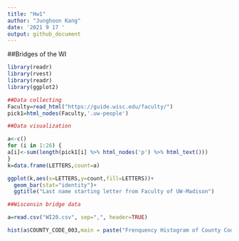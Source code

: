 ```yaml
---
title: "Hw1"
author: "Junghoon Kang"
date: '2021 9 17 '
output: github_document
---
```

##Bridges of the WI
```r
library(readr)
library(rvest)
library(readr)
library(ggplot2)

```

```R
##Data collecting
Faculty=read_html("https://guide.wisc.edu/faculty/")
pick1=html_nodes(Faculty,'.uw-people')

```


```r
##Data visualization

a<-c()
for (i in 1:26) {
a[i]<-sum(length(pick1[i] %>% html_nodes('p') %>% html_text()))
}
k=data.frame(LETTERS,count=a)

ggplot(k,aes(x=LETTERS,y=count,fill=LETTERS))+
  geom_bar(stat="identity")+
  ggtitle("Last name starting letter from Faculty of UW-Madison")


```


```r
##Wisconsin bridge data

a=read.csv("WI20.csv", sep=",", header=TRUE)

hist(a$COUNTY_CODE_003,main = paste("Frenquency Histogram of County Code"))

```